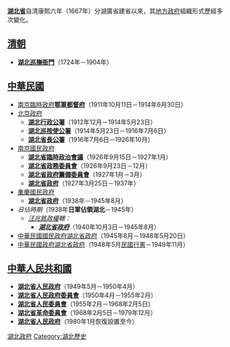 {{湖北歷史}}
{{Distinguish|湖北省政府|湖北省人民政府}}

'''[[湖北省|湖北省]]'''自清康熙六年（1667年）分湖廣省建省以來，其[[地方政府|地方政府]]組織形式歷經多次變化。

== [[清朝|清朝]] ==
*'''[[湖北巡撫衙門|湖北巡撫衙門]]'''（1724年－1904年）
== [[中華民國|中華民國]] ==
*[[南京臨時政府|南京臨時政府]]'''[[中華民國軍政府鄂軍都督府|鄂軍都督府]]'''（1911年10月11日－1914年6月30日）
*[[北洋政府|北京政府]]
**'''[[湖北行政公署|湖北行政公署]]'''（1912年12月－1914年5月23日）
**'''[[湖北巡按使公署|湖北巡按使公署]]'''（1914年5月23日－1916年7月6日）
**'''[[湖北省長公署|湖北省長公署]]'''（1916年7月6日－1926年10月）
*[[南京國民政府|南京國民政府]]
**'''[[湖北省臨時政治會議|湖北省臨時政治會議]]'''（1926年9月15日－1927年1月）
**'''[[湖北省政務委員會|湖北省政務委員會]]'''（1926年9月23日－12月）
**'''[[湖北省政府籌備委員會|湖北省政府籌備委員會]]'''（1927年1月－3月）
**'''[[湖北省政府|湖北省政府]]'''（1927年3月25日－1937年）
*[[重慶國民政府|重慶國民政府]]
**'''[[湖北省政府|湖北省政府]]'''（1938年－1945年8月）
*''日佔時期''（1938年'''日軍佔領湖北'''－1945年）
**''[[汪兆銘政權|汪兆銘政權]]轄：''
***'''''[[湖北省政府_(日佔時期)|'''湖北省政府''']]'''''（1940年10月3日－1945年8月）
*[[國民政府|中華民國國民政府]][[湖北省政府|湖北省政府]]（1945年8月－1948年5月20日）
*[[中華民國政府|中華民國政府]][[湖北省政府|湖北省政府]]（1948年5月[[行憲|民國行憲]]－1949年11月）

== [[中華人民共和國|中華人民共和國]] ==
*'''[[湖北省人民政府|湖北省人民政府]]'''（1949年5月－1950年4月）
*'''[[湖北省人民政府委員會|湖北省人民政府委員會]]'''（1950年4月－1955年2月）
*'''[[湖北省人民委員會|湖北省人民委員會]]'''（1955年2月－1968年2月5日)
*'''[[湖北省革命委員會|湖北省革命委員會]]'''（1968年2月5日－1979年12月）
*'''[[湖北省人民政府|湖北省人民政府]]'''（1980年1月恢復設置至今）

{{Disambig|cat=組織機構消歧義}}
{{湖北行政長官}}

[[Category:湖北政府|]]
[[Category:湖北歷史|Category:湖北歷史]]